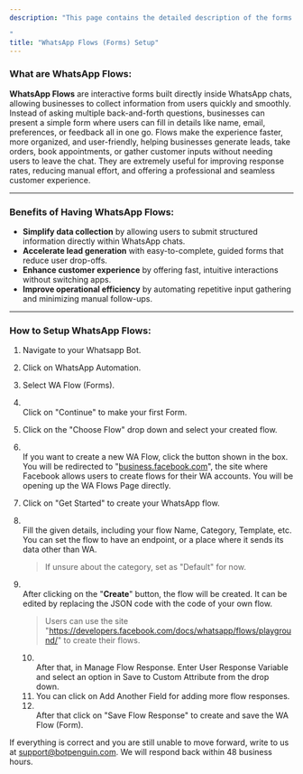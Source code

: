 ```yaml
---
description: "This page contains the detailed description of the forms setup in BotPenguin.

"
title: "WhatsApp Flows (Forms) Setup"
---
```


### **What are WhatsApp Flows:**

**WhatsApp Flows** are interactive forms built directly inside WhatsApp chats, allowing businesses to collect information from users quickly and smoothly. Instead of asking multiple back-and-forth questions, businesses can present a simple form where users can fill in details like name, email, preferences, or feedback all in one go. Flows make the experience faster, more organized, and user-friendly, helping businesses generate leads, take orders, book appointments, or gather customer inputs without needing users to leave the chat. They are extremely useful for improving response rates, reducing manual effort, and offering a professional and seamless customer experience.

---

### **Benefits of Having WhatsApp Flows:**

- **Simplify data collection** by allowing users to submit structured information directly within WhatsApp chats.
- **Accelerate lead generation** with easy-to-complete, guided forms that reduce user drop-offs.
- **Enhance customer experience** by offering fast, intuitive interactions without switching apps.
- **Improve operational efficiency** by automating repetitive input gathering and minimizing manual follow-ups.

---

### **How to Setup WhatsApp Flows:**

1. Navigate to your Whatsapp Bot.
2. Click on WhatsApp Automation.
3. Select WA Flow (Forms).
4. \
   Click on "Continue" to make your first Form.
5. Click on the "Choose Flow" drop down and select your created flow.
6. \
   If you want to create a new WA Flow, click the button shown in the box. You will be redirected to "[business.facebook.com](http://business.facebook.com)", the site where Facebook allows users to create flows for their WA accounts. You will be opening up the WA Flows Page directly.
7. Click on "Get Started" to create your WhatsApp flow.
8. \
   Fill the given details, including your flow Name, Category, Template, etc. You can set the flow to have an endpoint, or a place where it sends its data other than WA.

   > If unsure about the category, set as "Default" for now.
9. \
   After clicking on the "**Create**" button, the flow will be created. It can be edited by replacing the JSON code with the code of your own flow.

   > Users can use the site "https://developers.facebook.com/docs/whatsapp/flows/playground/" to create their flows.
   10. \
       After that, in Manage Flow Response. Enter User Response Variable and select an option in Save to Custom Attribute from the drop down.
   11. You can click on Add Another Field for adding more flow responses.
   12. \
       After that click on "Save Flow Response" to create and save the WA Flow (Form).

If everything is correct and you are still unable to move forward, write to us at  [support@botpenguin.com](mailto:support@botpenguin.com). We will respond back within 48 business hours.